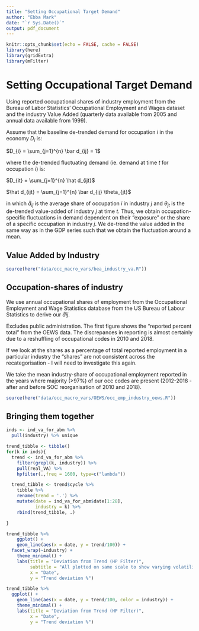```yaml
---
title: "Setting Occupational Target Demand"
author: "Ebba Mark"
date: "`r Sys.Date()`"
output: pdf_document
---
```


```r
knitr::opts_chunk$set(echo = FALSE, cache = FALSE)
library(here)
library(gridExtra)
library(mFilter)

```

# Setting Occupational Target Demand

Using reported occupational shares of industry employment from the Bureau of Labor Statistics’ Occupational Employment and Wages dataset and the industry Value Added (quarterly data available from 2005 and annual data available from 1999).

Assume that the baseline de-trended demand for occupation $i$ in the economy $D_{i}$ is:

$D_{i} = \sum_{j=1}^{n} \bar d_{ij} = 1$

where the de-trended fluctuating demand (ie. demand at time $t$ for occupation $i$) is:

$D_{it} = \sum_{j=1}^{n} \hat d_{ijt}$

$\hat d_{ijt} = \sum_{j=1}^{n} \bar d_{ij} \theta_{jt}$

in which $\bar d_{ij}$ is the average share of occupation $i$ in industry $j$ and $\theta_{jt}$ is the de-trended value-added of industry $j$ at time $t$. Thus, we obtain occupation-specific fluctuations in demand dependent on their "exposure" or the share of a specific occupation in industry $j$. We de-trend the value added in the same way as in the GDP series such that we obtain the fluctuation around a mean. 

## Value Added by Industry

```r

source(here("data/occ_macro_vars/bea_industry_va.R"))

```

## Occupation-shares of industry

We use annual occupational shares of employment from the Occupational Employment and Wage Statistics database from the US Bureau of Labour Statistics to derive our $\bar d{ij}$. 

Excludes public administration. The first figure shows the “reported percent total” from the OEWS data. The discrepances in reporting is almost certainly due to a reshuffling of occupational codes in 2010 and 2018. 

If we look at the shares as a percentage of total reported employment in a particular industry the “shares” are not consistent across the recategorisation - I will need to investigate this again.

We take the mean industry-share of occupational employment reported in the years where majority (>97%) of our occ codes are present (2012-2018 - after and before SOC reorganisation of 2010 and 2018).


```r

source(here("data/occ_macro_vars/OEWS/occ_emp_industry_oews.R"))

```

## Bringing them together

```r
inds <- ind_va_for_abm %>% 
  pull(industry) %>% unique

trend_tibble <- tibble()
for(k in inds){
  trend <- ind_va_for_abm %>% 
    filter(grepl(k, industry)) %>% 
    pull(real_VA) %>% 
    hpfilter(.,freq = 1600, type=c("lambda")) 

  trend_tibble <- trend$cycle %>% 
    tibble %>% 
    rename(trend = '.') %>% 
    mutate(date = ind_va_for_abm$date[1:28], 
           industry = k) %>% 
    rbind(trend_tibble, .)

}

trend_tibble %>% 
    ggplot() +  
    geom_line(aes(x = date, y = trend/100)) +
  facet_wrap(~industry) +
    theme_minimal() +
    labs(title = "Deviation from Trend (HP Filter)",
         subtitle = "All plotted on same scale to show varying volatility.",
         x = "Date",
         y = "Trend deviation %")
```


```r

trend_tibble %>% 
  ggplot() +  
    geom_line(aes(x = date, y = trend/100, color = industry)) +
    theme_minimal() +
    labs(title = "Deviation from Trend (HP Filter)",
         x = "Date",
         y = "Trend deviation %") 

```

